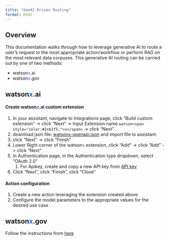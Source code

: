 ```yaml
---
title: "GenAI Driven Routing"
format: html
---
```


## Overview
This documentation walks through how to leverage generative AI to route a user's request to the most appropriate action/workflow or perform RAG on the most relevant data corpuses. This generative AI routing can be carried out by one of two methods:

- watson<span style="color:#2c62f5;">x</span>.ai
- watson<span style="color:#2c62f5;">x</span>.gov

## watson<span style="color:#2c62f5;">x</span>.ai
#### **Create watson<span style="color:#2c62f5;">x</span>.ai custom extension**
1.  In your assistant, navigate to Integrations page, click "Build custom extension" -> click "Next" -> Input Extension name `watson<span style="color:#2c62f5;">x</span>` -> click "Next" .
2. download json file: [watsonx-openapi.json](https://github.com/watson-developer-cloud/assistant-toolkit/blob/master/integrations/extensions/starter-kits/language-model-watsonx/watsonx-openapi.json){target="_blank"} and import file to assistant.
3. click "Next" -> click "Finish"
4. Lower Right corner of the watson<span style="color:#2c62f5;">x</span> extension, click "Add" -> click "Add" -> click "Next"
5. In Authentication page, in the Authentication type dropdown, select "OAuth 2.0"
    1. For Apikey, create and copy a new API key from [API key](https://cloud.ibm.com/iam/apikeys){target="_blank"}
6. Click "Next", click "Finish", click "Close"

#### **Action configuration**
1. Create a new action leveraging the extension created above
2. Configure the model parameters to the appropriate values for the desired use case


## watson<span style="color:#2c62f5;">x</span>.gov
Follow the instructions from [here](./watsonx-gov.html)
